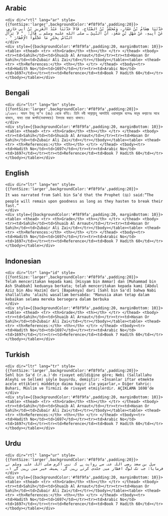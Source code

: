 ## Arabic


    <div dir="rtl" lang="ar" style={{fontSize:'larger',backgroundColor:'#f8f9fa',padding:20}}>
    حَدَّثَنَا هِشَامُ بْنُ عَمَّارٍ، وَمُحَمَّدُ بْنُ الصَّبَّاحِ، قَالاَ حَدَّثَنَا عَبْدُ الْعَزِيزِ بْنُ أَبِي حَازِمٍ، عَنْ أَبِيهِ، عَنْ سَهْلِ بْنِ سَعْدٍ، أَنَّ النَّبِيَّ ـ صلى الله عليه وسلم ـ قَالَ: ‏ "‏ لاَ يَزَالُ النَّاسُ بِخَيْرٍ مَا عَجَّلُوا الْإِفْطارَ ‏"‏ ‏.‏
    </div>
    <div style={{backgroundColor:'#f8f9fa',padding:20, marginBottom: 10}}><table> <thead> <tr> <th>Grade</th> <th></th> </tr> </thead> <tbody> <tr><td>Sahih</td><td>Shuaib Al Arnaut</td></tr><tr><td>Hasan Or Sahih</td><td>Zubair Ali Zai</td></tr></tbody></table><table> <thead> <tr> <th>References:</th> <th></th> </tr> </thead> <tbody><tr><td>Hadith No</td><td>1697</td></tr><tr><td>Arabic No</td><td>1697</td></tr><tr><td>Reference</td><td>Book 7 Hadith 60</td></tr></tbody></table></div>

## Bengali


    <div dir="ltr" lang="bn" style={{fontSize:'larger',backgroundColor:'#f8f9fa',padding:20}}>
    ১/১৬৯৭। সাহল ইবনু সা‘দ (রাঃ) থেকে বর্ণিত। তিনি নবী সাল্লাল্লাহু আলাইহি ওয়াসাল্লাম বলেনঃ মানুষ কল্যাণের সাথে থাকবে, যাবত তারা জলদি(যথাসময়ে) ইফতার করতে থাকবে।
    </div>
    <div style={{backgroundColor:'#f8f9fa',padding:20, marginBottom: 10}}><table> <thead> <tr> <th>Grade</th> <th></th> </tr> </thead> <tbody> <tr><td>Sahih</td><td>Shuaib Al Arnaut</td></tr><tr><td>Hasan Or Sahih</td><td>Zubair Ali Zai</td></tr></tbody></table><table> <thead> <tr> <th>References:</th> <th></th> </tr> </thead> <tbody><tr><td>Hadith No</td><td>1697</td></tr><tr><td>Arabic No</td><td>1697</td></tr><tr><td>Reference</td><td>Book 7 Hadith 60</td></tr></tbody></table></div>

## English


    <div dir="ltr" lang="en" style={{fontSize:'larger',backgroundColor:'#f8f9fa',padding:20}}>
    It was narrated from Sahl bin Sa’d that the Prophet (ﷺ) said:“The people will remain upon goodness as long as they hasten to break their fast.”
    </div>
    <div style={{backgroundColor:'#f8f9fa',padding:20, marginBottom: 10}}><table> <thead> <tr> <th>Grade</th> <th></th> </tr> </thead> <tbody> <tr><td>Sahih</td><td>Shuaib Al Arnaut</td></tr><tr><td>Hasan Or Sahih</td><td>Zubair Ali Zai</td></tr></tbody></table><table> <thead> <tr> <th>References:</th> <th></th> </tr> </thead> <tbody><tr><td>Hadith No</td><td>1697</td></tr><tr><td>Arabic No</td><td>1697</td></tr><tr><td>Reference</td><td>Book 7 Hadith 60</td></tr></tbody></table></div>

## Indonesian


    <div dir="ltr" lang="id" style={{fontSize:'larger',backgroundColor:'#f8f9fa',padding:20}}>
    Telah menceritakan kepada kami [Hisyam bin Ammar] dan [Muhammad bin Ash Shabbah] keduanya berkata; telah menceritakan kepada kami [Abdul Aziz bin Abu Hazim] dari [Bapaknya] dari [Sahl bin Sa'd] bahwa Nabi shallallahu 'alaihi wasallam bersabda: "Manusia akan tetap dalam kebaikan selama mereka bersegera dalam berbuka
    </div>
    <div style={{backgroundColor:'#f8f9fa',padding:20, marginBottom: 10}}><table> <thead> <tr> <th>Grade</th> <th></th> </tr> </thead> <tbody> <tr><td>Sahih</td><td>Shuaib Al Arnaut</td></tr><tr><td>Hasan Or Sahih</td><td>Zubair Ali Zai</td></tr></tbody></table><table> <thead> <tr> <th>References:</th> <th></th> </tr> </thead> <tbody><tr><td>Hadith No</td><td>1697</td></tr><tr><td>Arabic No</td><td>1697</td></tr><tr><td>Reference</td><td>Book 7 Hadith 60</td></tr></tbody></table></div>

## Turkish


    <div dir="ltr" lang="tr" style={{fontSize:'larger',backgroundColor:'#f8f9fa',padding:20}}>
    Sehl bin Sa'd (r.a.)'dn rivayet edildiğine göre; Nebi (Sallallahu Aleyhi ve Sellem) şöyle buyurdu, demiştir: «İnsanlar iftar etmekte acele ettikleri müddetçe daima hayır ile yaşarlar,» Diğer tahric: Buhari, Müslim ve Tirmizi de rivayet etmişlerdir. AÇIKLAMA 1698’de
    </div>
    <div style={{backgroundColor:'#f8f9fa',padding:20, marginBottom: 10}}><table> <thead> <tr> <th>Grade</th> <th></th> </tr> </thead> <tbody> <tr><td>Sahih</td><td>Shuaib Al Arnaut</td></tr><tr><td>Hasan Or Sahih</td><td>Zubair Ali Zai</td></tr></tbody></table><table> <thead> <tr> <th>References:</th> <th></th> </tr> </thead> <tbody><tr><td>Hadith No</td><td>1697</td></tr><tr><td>Arabic No</td><td>1697</td></tr><tr><td>Reference</td><td>Book 7 Hadith 60</td></tr></tbody></table></div>

## Urdu


    <div dir="rtl" lang="ur" style={{fontSize:'larger',backgroundColor:'#f8f9fa',padding:20}}>
    سہل بن سعد رضی اللہ عنہ سے روایت ہے کہ نبی اکرم صلی اللہ علیہ وسلم نے فرمایا: جب تک لوگ افطار میں جلدی کرتے رہیں گے، ہمیشہ خیر میں رہیں گے ۱؎۔
    </div>
    <div style={{backgroundColor:'#f8f9fa',padding:20, marginBottom: 10}}><table> <thead> <tr> <th>Grade</th> <th></th> </tr> </thead> <tbody> <tr><td>Sahih</td><td>Shuaib Al Arnaut</td></tr><tr><td>Hasan Or Sahih</td><td>Zubair Ali Zai</td></tr></tbody></table><table> <thead> <tr> <th>References:</th> <th></th> </tr> </thead> <tbody><tr><td>Hadith No</td><td>1697</td></tr><tr><td>Arabic No</td><td>1697</td></tr><tr><td>Reference</td><td>Book 7 Hadith 60</td></tr></tbody></table></div>